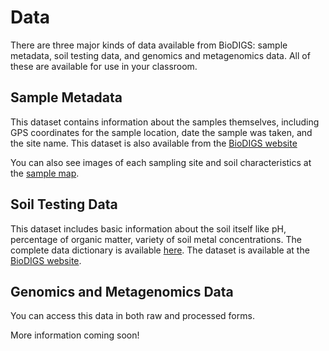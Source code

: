 # Data

There are three major kinds of data available from BioDIGS: sample metadata, soil testing data, and genomics and metagenomics data. All of these are available for use in your classroom.

## Sample Metadata

This dataset contains information about the samples themselves, including GPS coordinates for the sample location, date the sample was taken, and the site name. This dataset is also available from the [BioDIGS website](https://biodigs.org/#site_data)

You can also see images of each sampling site and soil characteristics at the [sample map](https://biodigs.org/#sample_map).

## Soil Testing Data

This dataset includes basic information about the soil itself like pH, percentage of organic matter, variety of soil metal concentrations. The complete data dictionary is available [here](https://docs.google.com/spreadsheets/d/109xYUM48rjj33B76hZ3bNlrm8u-_S6uyoE_3wSCp0r0/edit#gid=188448677). The dataset is available at the [BioDIGS website](https://biodigs.org/#soil_data).

## Genomics and Metagenomics Data

You can access this data in both raw and processed forms.

More information coming soon!